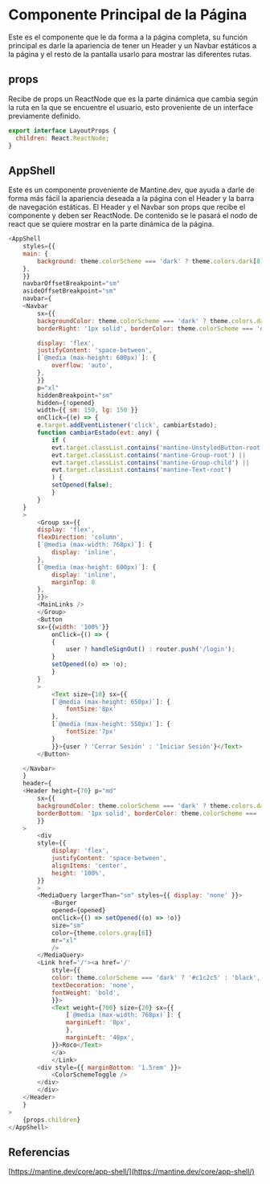# Componente Principal de la Página
Este es el componente que le da forma a la página completa,
su función principal es darle la apariencia de tener un Header y un Navbar estáticos a la página
y el resto de la pantalla usarlo para mostrar las diferentes rutas.

## props
Recibe de props un ReactNode que es la parte dinámica que cambia según la ruta en la
que se encuentre el usuario, esto proveniente de un interface previamente definido.
```js
export interface LayoutProps {
  children: React.ReactNode;
}
```

## AppShell
Este es un componente proveniente de Mantine.dev, que ayuda a darle de forma más fácil
la apariencia deseada a la página con el Header y la barra de navegación estáticas.
El Header y el Navbar son props que recibe el componente y deben ser ReactNode.
De contenido se le pasará el nodo de react que se quiere mostrar en la parte dinámica de la página.
```js filename="MantineApp.tsx" {9, 74, 119}
<AppShell
    styles={{
    main: {
        background: theme.colorScheme === 'dark' ? theme.colors.dark[8] : theme.colors.gray[2],
    },
    }}
    navbarOffsetBreakpoint="sm"
    asideOffsetBreakpoint="sm"
    navbar={
    <Navbar
        sx={{
        backgroundColor: theme.colorScheme === 'dark' ? theme.colors.dark[7] : theme.colors.gray[3],
        borderRight: '1px solid', borderColor: theme.colorScheme === 'dark' ? theme.colors.dark[5] : theme.colors.gray[5],

        display: 'flex',
        justifyContent: 'space-between',
        [`@media (max-height: 600px)`]: {
            overflow: 'auto',
        },
        }}
        p="xl"
        hiddenBreakpoint="sm"
        hidden={!opened}
        width={{ sm: 150, lg: 150 }}
        onClick={(e) => {
        e.target.addEventListener('click', cambiarEstado);
        function cambiarEstado(evt: any) {
            if (
            evt.target.classList.contains('mantine-UnstyledButton-root') ||
            evt.target.classList.contains('mantine-Group-root') ||
            evt.target.classList.contains('mantine-Group-child') ||
            evt.target.classList.contains('mantine-Text-root')
            ) {
            setOpened(false);
            }
        }
    }
    >
        <Group sx={{
        display: 'flex',
        flexDirection: 'column',
        [`@media (max-width: 768px)`]: {
            display: 'inline',
        },
        [`@media (max-height: 600px)`]: {
            display: 'inline',
            marginTop: 0
        },
        }}>
        <MainLinks />
        </Group>
        <Button
        sx={{width: '100%'}}
            onClick={() => {
            {
                user ? handleSignOut() : router.push('/login');
            }
            setOpened((o) => !o);
            }
        }
        >
            <Text size={10} sx={{
            [`@media (max-height: 650px)`]: {
                fontSize:'8px'
            },
            [`@media (max-height: 550px)`]: {
                fontSize:'7px'
            }
            }}>{user ? 'Cerrar Sesión' : 'Iniciar Sesión'}</Text>
        </Button>

    </Navbar>
    }
    header={
    <Header height={70} p="md"
        sx={{
        backgroundColor: theme.colorScheme === 'dark' ? theme.colors.dark[9] : theme.colors.gray[4],
        borderBottom: '1px solid', borderColor: theme.colorScheme === 'dark' ? theme.colors.dark[5] : theme.colors.gray[5],
        }}
    >
        <div
        style={{
            display: 'flex',
            justifyContent: 'space-between',
            alignItems: 'center',
            height: '100%',
        }}
        >
        <MediaQuery largerThan="sm" styles={{ display: 'none' }}>
            <Burger
            opened={opened}
            onClick={() => setOpened((o) => !o)}
            size="sm"
            color={theme.colors.gray[6]}
            mr="xl"
            />
        </MediaQuery>
        <Link href='/'><a href='/'
            style={{
            color: theme.colorScheme === 'dark' ? '#c1c2c5' : 'black',
            textDecoration: 'none',
            fontWeight: 'bold',
            }}>
            <Text weight={700} size={20} sx={{
                [`@media (max-width: 768px)`]: {
                marginLeft: '0px',
                },
                marginLeft: '40px',
            }}>Roco</Text>
            </a>
            </Link>
        <div style={{ marginBottom: '1.5rem' }}>
            <ColorSchemeToggle />
        </div>
        </div>
    </Header>
    }
>
    {props.children}
</AppShell>
```

## Referencias
[https://mantine.dev/core/app-shell/](https://mantine.dev/core/app-shell/)